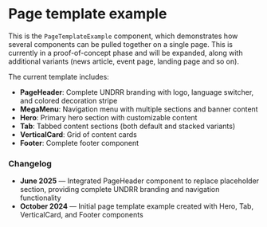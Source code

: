 
<Meta
  of={PageTemplateExampleStories}
  title="Components/Page template example"
/>

# Page template example

This is the `PageTemplateExample` component, which demonstrates how several components can be pulled together on a single page. This is currently in a proof-of-concept phase and will be expanded, along with additional variants (news article, event page, landing page and so on).

The current template includes:

- **PageHeader**: Complete UNDRR branding with logo, language switcher, and colored decoration stripe
- **MegaMenu**: Navigation menu with multiple sections and banner content
- **Hero**: Primary hero section with customizable content
- **Tab**: Tabbed content sections (both default and stacked variants)
- **VerticalCard**: Grid of content cards
- **Footer**: Complete footer component

<Canvas of={PageTemplateExampleStories.Default} meta={PageTemplateExampleStories} />

### Changelog

- **June 2025** — Integrated PageHeader component to replace placeholder section, providing complete UNDRR branding and navigation functionality
- **October 2024** — Initial page template example created with Hero, Tab, VerticalCard, and Footer components
